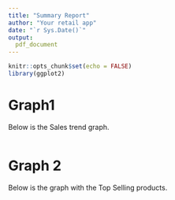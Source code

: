 ```yaml
---
title: "Summary Report"
author: "Your retail app"
date: "`r Sys.Date()`"
output:
  pdf_document
---
```


```r
knitr::opts_chunk$set(echo = FALSE)
library(ggplot2)
```

# Graph1

Below is the Sales trend graph.

```r

```

# Graph 2

Below is the graph with the Top Selling products.

```r

```
